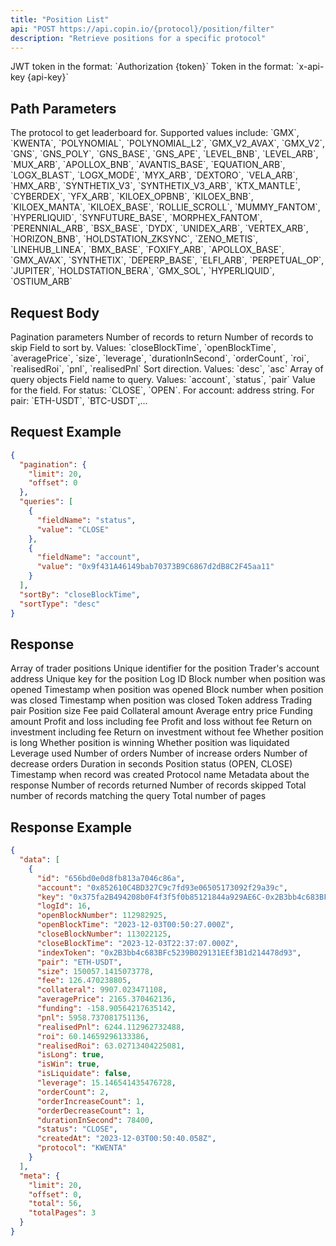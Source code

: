 ```yaml
---
title: "Position List"
api: "POST https://api.copin.io/{protocol}/position/filter"
description: "Retrieve positions for a specific protocol"
---
```


<ParamField header="Authorization" type="string">
    JWT token in the format: `Authorization {token}`
</ParamField>

<ParamField header="x-api-key" type="string">
    Token in the format: `x-api-key {api-key}`
</ParamField>

## Path Parameters

<ParamField path="protocol" type="string" required>
    The protocol to get leaderboard for. Supported values include: `GMX`,
    `KWENTA`, `POLYNOMIAL`, `POLYNOMIAL_L2`, `GMX_V2_AVAX`, `GMX_V2`, `GNS`,
    `GNS_POLY`, `GNS_BASE`, `GNS_APE`, `LEVEL_BNB`, `LEVEL_ARB`, `MUX_ARB`,
    `APOLLOX_BNB`, `AVANTIS_BASE`, `EQUATION_ARB`, `LOGX_BLAST`, `LOGX_MODE`,
    `MYX_ARB`, `DEXTORO`, `VELA_ARB`, `HMX_ARB`, `SYNTHETIX_V3`,
    `SYNTHETIX_V3_ARB`, `KTX_MANTLE`, `CYBERDEX`, `YFX_ARB`, `KILOEX_OPBNB`,
    `KILOEX_BNB`, `KILOEX_MANTA`, `KILOEX_BASE`, `ROLLIE_SCROLL`, `MUMMY_FANTOM`,
    `HYPERLIQUID`, `SYNFUTURE_BASE`, `MORPHEX_FANTOM`, `PERENNIAL_ARB`,
    `BSX_BASE`, `DYDX`, `UNIDEX_ARB`, `VERTEX_ARB`, `HORIZON_BNB`,
    `HOLDSTATION_ZKSYNC`, `ZENO_METIS`, `LINEHUB_LINEA`, `BMX_BASE`, `FOXIFY_ARB`,
    `APOLLOX_BASE`, `GMX_AVAX`, `SYNTHETIX`, `DEPERP_BASE`, `ELFI_ARB`, `PERPETUAL_OP`,
    `JUPITER`, `HOLDSTATION_BERA`, `GMX_SOL`, `HYPERLIQUID`, `OSTIUM_ARB`
</ParamField>

## Request Body

<ParamField body="pagination" type="object">
  Pagination parameters
  <Expandable title="properties">
    <ParamField body="limit" type="number" default="20">
      Number of records to return
    </ParamField>
    <ParamField body="offset" type="number" default="0">
      Number of records to skip
    </ParamField>
  </Expandable>
</ParamField>

<ParamField body="sortBy" type="string">
  Field to sort by. Values: `closeBlockTime`, `openBlockTime`, `averagePrice`,
  `size`, `leverage`, `durationInSecond`, `orderCount`, `roi`, `realisedRoi`,
  `pnl`, `realisedPnl`
</ParamField>

<ParamField body="sortType" type="string" default="desc">
  Sort direction. Values: `desc`, `asc`
</ParamField>

<ParamField body="queries" type="array">
  Array of query objects
  <Expandable title="properties">
    <ParamField body="fieldName" type="string">
      Field name to query. Values: `account`, `status`, `pair`
    </ParamField>
    <ParamField body="value" type="string">
      Value for the field. For status: `CLOSE`, `OPEN`. For account: address
      string. For pair: `ETH-USDT`, `BTC-USDT`,...
    </ParamField>
  </Expandable>
</ParamField>

## Request Example

```json
{
  "pagination": {
    "limit": 20,
    "offset": 0
  },
  "queries": [
    {
      "fieldName": "status",
      "value": "CLOSE"
    },
    {
      "fieldName": "account",
      "value": "0x9f431A46149bab70373B9C6867d2dB8C2F45aa11"
    }
  ],
  "sortBy": "closeBlockTime",
  "sortType": "desc"
}
```

## Response

<ResponseField name="data" type="array">
  Array of trader positions
  <Expandable title="properties">
    <ResponseField name="id" type="string">
      Unique identifier for the position
    </ResponseField>
    <ResponseField name="account" type="string">
      Trader's account address
    </ResponseField>
    <ResponseField name="key" type="string">
      Unique key for the position
    </ResponseField>
    <ResponseField name="logId" type="number">
      Log ID
    </ResponseField>
    <ResponseField name="openBlockNumber" type="number">
      Block number when position was opened
    </ResponseField>
    <ResponseField name="openBlockTime" type="string">
      Timestamp when position was opened
    </ResponseField>
    <ResponseField name="closeBlockNumber" type="number">
      Block number when position was closed
    </ResponseField>
    <ResponseField name="closeBlockTime" type="string">
      Timestamp when position was closed
    </ResponseField>
    <ResponseField name="indexToken" type="string">
      Token address
    </ResponseField>
    <ResponseField name="pair" type="string">
      Trading pair
    </ResponseField>
    <ResponseField name="size" type="number">
      Position size
    </ResponseField>
    <ResponseField name="fee" type="number">
      Fee paid
    </ResponseField>
    <ResponseField name="collateral" type="number">
      Collateral amount
    </ResponseField>
    <ResponseField name="averagePrice" type="number">
      Average entry price
    </ResponseField>
    <ResponseField name="funding" type="number">
      Funding amount
    </ResponseField>
    <ResponseField name="pnl" type="number">
      Profit and loss including fee
    </ResponseField>
    <ResponseField name="realisedPnl" type="number">
      Profit and loss without fee
    </ResponseField>
    <ResponseField name="roi" type="number">
      Return on investment including fee
    </ResponseField>
    <ResponseField name="realisedRoi" type="number">
      Return on investment without fee
    </ResponseField>
    <ResponseField name="isLong" type="boolean">
      Whether position is long
    </ResponseField>
    <ResponseField name="isWin" type="boolean">
      Whether position is winning
    </ResponseField>
    <ResponseField name="isLiquidate" type="boolean">
      Whether position was liquidated
    </ResponseField>
    <ResponseField name="leverage" type="number">
      Leverage used
    </ResponseField>
    <ResponseField name="orderCount" type="number">
      Number of orders
    </ResponseField>
    <ResponseField name="orderIncreaseCount" type="number">
      Number of increase orders
    </ResponseField>
    <ResponseField name="orderDecreaseCount" type="number">
      Number of decrease orders
    </ResponseField>
    <ResponseField name="durationInSecond" type="number">
      Duration in seconds
    </ResponseField>
    <ResponseField name="status" type="string">
      Position status (OPEN, CLOSE)
    </ResponseField>
    <ResponseField name="createdAt" type="string">
      Timestamp when record was created
    </ResponseField>
    <ResponseField name="protocol" type="string">
      Protocol name
    </ResponseField>
  </Expandable>
</ResponseField>

<ResponseField name="meta" type="object">
  Metadata about the response
  <Expandable title="properties">
    <ResponseField name="limit" type="number">
      Number of records returned
    </ResponseField>
    <ResponseField name="offset" type="number">
      Number of records skipped
    </ResponseField>
    <ResponseField name="total" type="number">
      Total number of records matching the query
    </ResponseField>
    <ResponseField name="totalPages" type="number">
      Total number of pages
    </ResponseField>
  </Expandable>
</ResponseField>

## Response Example

```json
{
  "data": [
    {
      "id": "656bd0e0d8fb813a7046c86a",
      "account": "0x852610C4BD327C9c7fd93e06505173092f29a39c",
      "key": "0x375fa2B494208b0F4f3f5f0b85121844a929AE6C-0x2B3bb4c683BFc5239B029131EEf3B1d214478d93-LONG",
      "logId": 16,
      "openBlockNumber": 112982925,
      "openBlockTime": "2023-12-03T00:50:27.000Z",
      "closeBlockNumber": 113022125,
      "closeBlockTime": "2023-12-03T22:37:07.000Z",
      "indexToken": "0x2B3bb4c683BFc5239B029131EEf3B1d214478d93",
      "pair": "ETH-USDT",
      "size": 150057.1415073778,
      "fee": 126.470238805,
      "collateral": 9907.023471108,
      "averagePrice": 2165.370462136,
      "funding": -158.90564217635142,
      "pnl": 5958.737081751136,
      "realisedPnl": 6244.112962732488,
      "roi": 60.14659296133386,
      "realisedRoi": 63.02713404225081,
      "isLong": true,
      "isWin": true,
      "isLiquidate": false,
      "leverage": 15.146541435476728,
      "orderCount": 2,
      "orderIncreaseCount": 1,
      "orderDecreaseCount": 1,
      "durationInSecond": 78400,
      "status": "CLOSE",
      "createdAt": "2023-12-03T00:50:40.058Z",
      "protocol": "KWENTA"
    }
  ],
  "meta": {
    "limit": 20,
    "offset": 0,
    "total": 56,
    "totalPages": 3
  }
}
```
